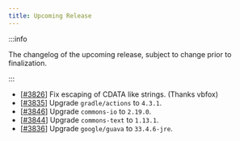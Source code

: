 ```yaml
---
title: Upcoming Release
---
```


:::info

The changelog of the upcoming release, subject to change prior to finalization.

:::

- [[#3826](https://github.com/iBotPeaches/Apktool/pull/3826)] Fix escaping of CDATA like strings. (Thanks vbfox)
- [[#3835](https://github.com/iBotPeaches/Apktool/pull/3835)] Upgrade `gradle/actions` to `4.3.1`.
- [[#3846](https://github.com/iBotPeaches/Apktool/pull/3846)] Upgrade `commons-io` to `2.19.0`.
- [[#3844](https://github.com/iBotPeaches/Apktool/pull/3844)] Upgrade `commons-text` to `1.13.1`.
- [[#3836](https://github.com/iBotPeaches/Apktool/pull/3836)] Upgrade `google/guava` to `33.4.6-jre`.
